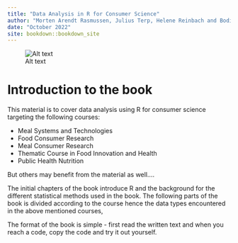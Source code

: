 ```yaml
--- 
title: "Data Analysis in R for Consumer Science"
author: "Morten Arendt Rasmussen, Julius Terp, Helene Reinbach and Bodil Allesen Holm"
date: "October 2022"
site: bookdown::bookdown_site
---
```


![Alt text](init_frontpage.jpg)
    
# Introduction to the book

This material is to cover data analysis using R for consumer science targeting the following courses: 

* Meal Systems and Technologies
* Food Consumer Research 
* Meal Consumer Research 
* Thematic Course in Food Innovation and Health
* Public Health Nutrition

But others may benefit from the material as well....

The initial chapters of the book introduce R and the background for the different statistical methods used in the book. The following parts of the book is divided according to the course hence the data types encountered in the above mentioned courses, 

The format of the book is simple - first read the written text and when you reach a code, copy the code and try it out yourself. 